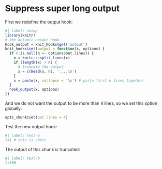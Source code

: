 # Suppress super long output

First we redefine the output hook:

```r
#| label: setup
library(knitr)
# the default output hook
hook_output = knit_hooks$get('output')
knit_hooks$set(output = function(x, options) {
  if (!is.null(n <- options$out.lines)) {
    x = knitr:::split_lines(x)
    if (length(x) > n) {
      # truncate the output
      x = c(head(x, n), '....\n')
    }
    x = paste(x, collapse = '\n') # paste first n lines together
  }
  hook_output(x, options)
})
```

And we do not want the output to be more than 4 lines, so we set this option globally:

```r
opts_chunk$set(out.lines = 4)
```

Test the new output hook:

```r
#| label: test-a
1+1 # this is short
```

The output of this chunk is truncated:

```r
#| label: test-b
1:100
```
